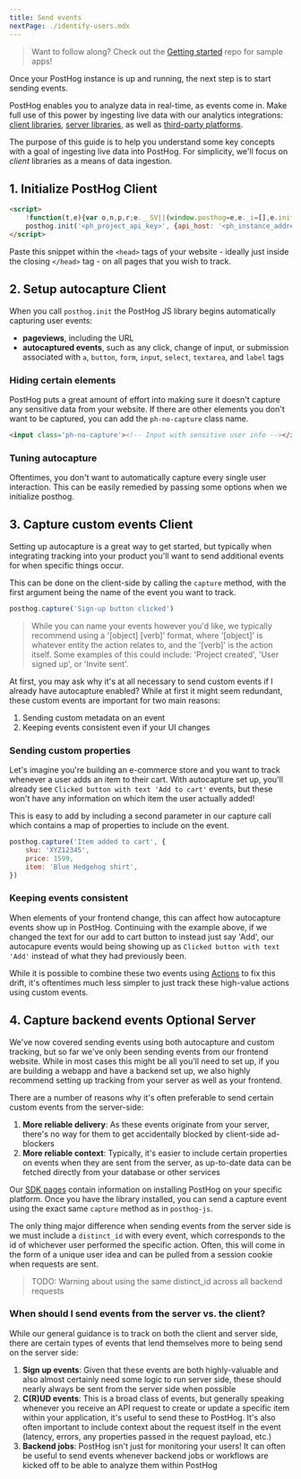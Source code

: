 ```yaml
---
title: Send events
nextPage: ./identify-users.mdx
---
```


> Want to follow along? Check out the [Getting started](https://github.com/PostHog/getting-started) repo for sample apps!


Once your PostHog instance is up and running, the next step is to start sending events.

PostHog enables you to analyze data in real-time, as events come in. Make full use of this power by ingesting live data with our analytics integrations: [client libraries](/docs/integrate/overview#client-libraries), [server libraries](/docs/integrate/overview#server-libraries), as well as [third-party platforms](/docs/integrate/overview#integrations).

The purpose of this guide is to help you understand some key concepts with a goal of ingesting live data into PostHog. For simplicity, we'll focus on _client_ libraries as a means of data ingestion.

## 1. Initialize PostHog <Badge>Client</Badge>

<MultiLanguage selector="tabs">

<!-- prettier-ignore -->
```html label=Snippet
<script>
    !function(t,e){var o,n,p,r;e.__SV||(window.posthog=e,e._i=[],e.init=function(i,s,a){function g(t,e){var o=e.split(".");2==o.length&&(t=t[o[0]],e=o[1]),t[e]=function(){t.push([e].concat(Array.prototype.slice.call(arguments,0)))}}(p=t.createElement("script")).type="text/javascript",p.async=!0,p.src=s.api_host+"/static/array.js",(r=t.getElementsByTagName("script")[0]).parentNode.insertBefore(p,r);var u=e;for(void 0!==a?u=e[a]=[]:a="posthog",u.people=u.people||[],u.toString=function(t){var e="posthog";return"posthog"!==a&&(e+="."+a),t||(e+=" (stub)"),e},u.people.toString=function(){return u.toString(1)+".people (stub)"},o="capture identify alias people.set people.set_once set_config register register_once unregister opt_out_capturing has_opted_out_capturing opt_in_capturing reset isFeatureEnabled onFeatureFlags".split(" "),n=0;n<o.length;n++)g(u,o[n]);e._i.push([i,s,a])},e.__SV=1)}(document,window.posthog||[]);
    posthog.init('<ph_project_api_key>', {api_host: '<ph_instance_address>'})
</script>
```

</MultiLanguage>

Paste this snippet within the `<head>` tags of your website - ideally just inside the closing `</head>` tag - on all pages that you wish to track.

## 2. Setup autocapture <Badge>Client</Badge>

When you call `posthog.init` the PostHog JS library begins automatically capturing user events:

-   **pageviews**, including the URL
-   **autocaptured events**, such as any click, change of input, or submission associated with `a`, `button`, `form`, `input`, `select`, `textarea`, and `label` tags

### Hiding certain elements

PostHog puts a great amount of effort into making sure it doesn't capture any sensitive data from your website.
If there are other elements you don't want to be captured, you can add the `ph-no-capture` class name.

```html
<input class='ph-no-capture'><!-- Input with sensitive user info --></input>
```

### Tuning autocapture

Oftentimes, you don't want to automatically capture every single user interaction. This can be easily remedied by passing some options when we initialize posthog.

## 3. Capture custom events <Badge>Client</Badge>

Setting up autocapture is a great way to get started, but typically when integrating tracking into your product you'll want to send additional events for when specific things occur.

This can be done on the client-side by calling the `capture` method, with the first argument being the name of the event you want to track.

<MultiLanguage selector="tabs">

```js
posthog.capture('Sign-up button clicked')
```

</MultiLanguage>

> While you can name your events however you'd like, we typically recommend using a '[object] [verb]' format, where '[object]' is whatever entity the action relates to, and the '[verb]' is the action itself.
> Some examples of this could include: 'Project created', 'User signed up', or 'Invite sent'.

At first, you may ask why it's at all necessary to send custom events if I already have autocapture enabled? While at first it might seem redundant, these custom events are important for two main reasons:

1. Sending custom metadata on an event
2. Keeping events consistent even if your UI changes

### Sending custom properties

Let's imagine you're building an e-commerce store and you want to track whenever a user adds an item to their cart.
With autocapture set up, you'll already see `Clicked button with text 'Add to cart'` events, but these won't have any information on which item the user actually added!

This is easy to add by including a second parameter in our capture call which contains a map of properties to include on the event.

<MultiLanguage selector="tabs">

```js
posthog.capture('Item added to cart', {
    sku: 'XYZ12345',
    price: 1599,
    item: 'Blue Hedgehog shirt',
})
```

</MultiLanguage>

### Keeping events consistent

When elements of your frontend change, this can affect how autocapture events show up in PostHog.
Continuing with the example above, if we changed the text for our add to cart button to instead just say 'Add', our autocapure events would being showing up as `Clicked button with text 'Add'` instead of what they had previously been.

While it is possible to combine these two events using [Actions](/manual/actions) to fix this drift, it's oftentimes much less simpler to just track these high-value actions using custom events.

## 4. Capture backend events <Badge>Optional</Badge> <Badge>Server</Badge>

We've now covered sending events using both autocapture and custom tracking, but so far we've only been sending events from our frontend website.
While in most cases this might be all you'll need to set up, if you are building a webapp and have a backend set up, we also highly recommend setting up tracking from your server as well as your frontend.

There are a number of reasons why it's often preferable to send certain custom events from the server-side:

1. **More reliable delivery**: As these events originate from your server, there's no way for them to get accidentally blocked by client-side ad-blockers
2. **More reliable context**: Typically, it's easier to include certain properties on events when they are sent from the server, as up-to-date data can be fetched directly from your database or other services

Our [SDK pages](/docs/integrate?tab=sdks) contain information on installing PostHog on your specific platform. Once you have the library installed, you can send a capture event using the exact same `capture` method as in `posthog-js`.

<SendEventBackend />

The only thing major difference when sending events from the server side is we must include a `distinct_id` with every event, which corresponds to the id of whichever user performed the specific action.
Often, this will come in the form of a unique user idea and can be pulled from a session cookie when requests are sent.

> TODO: Warning about using the same distinct_id across all backend requests

### When should I send events from the server vs. the client?

While our general guidance is to track on both the client and server side, there are certain types of events that lend themselves more to being send on the server side:

1. **Sign up events**: Given that these events are both highly-valuable and also almost certainly need some logic to run server side, these should nearly always be sent from the server side when possible
2. **C(R)UD events**: This is a broad class of events, but generally speaking whenever you receive an API request to create or update a specific item within your application, it's useful to send these to PostHog. It's also often important to include context about the request itself in the event (latency, errors, any properties passed in the request payload, etc.)
3. **Backend jobs**: PostHog isn't just for monitoring your users! It can often be useful to send events whenever backend jobs or workflows are kicked off to be able to analyze them within PostHog
